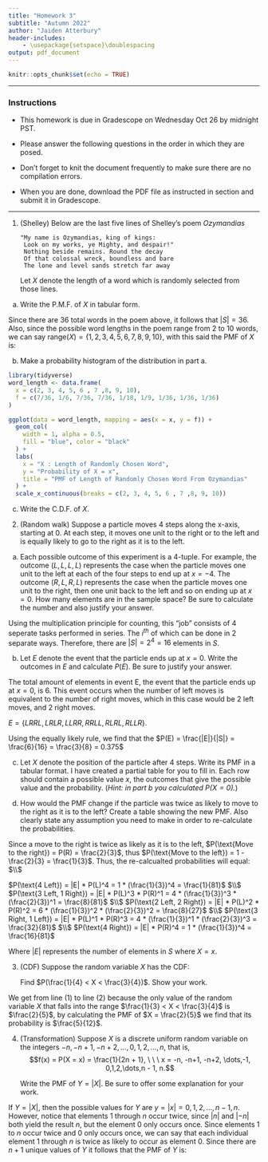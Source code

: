 ```yaml
---
title: "Homework 3"
subtitle: "Autumn 2022"
author: "Jaiden Atterbury"
header-includes:
    - \usepackage{setspace}\doublespacing
output: pdf_document
---
```


```r
knitr::opts_chunk$set(echo = TRUE)
```

* * * 
### Instructions

- This homework is due in Gradescope on Wednesday Oct 26 by midnight PST.

- Please answer the following questions in the order in which they are posed. 

- Don't forget to knit the document frequently to make sure there are no compilation errors. 

- When you are done, download the PDF file as instructed in section and submit it in Gradescope. 


* * *

1. (Shelley) Below are the last five lines of Shelley's poem *Ozymandias* 

   ```verbatim
   "My name is Ozymandias, king of kings:
    Look on my works, ye Mighty, and despair!"
    Nothing beside remains. Round the decay
    Of that colossal wreck, boundless and bare
    The lone and level sands stretch far away 
   ```

   Let $X$ denote the length of a word which is randomly selected from those lines. 

a. Write the P.M.F. of $X$ in tabular form. 

Since there are $36$ total words in the poem above, it follows that $|S| = 36$. Also, since the possible word lengths in the poem range from $2$ to $10$ words, we can say $\text{range}(X) = \{ 1, 2, 3, 4, 5, 6, 7, 8, 9, 10 \}$, with this said the PMF of $X$ is:

\begin{tabular}{|c|c|c|c|c|c|c|c|c|c|} \hline
$x$ & 2 & 3 & 4 & 5 & 6 & 7 & 8 & 9 & 10 \\ \hline
$f(x)$ & 7/36 & 1/6 & 7/36 & 7/36 & 1/18 & 1/9 & 1/36 & 1/36 & 1/36 \\ \hline
\end{tabular}
    
b. Make a probability histogram of the distribution in part a.

```r
library(tidyverse)
word_length <- data.frame(
  x = c(2, 3, 4, 5, 6 , 7 ,8, 9, 10),
  f = c(7/36, 1/6, 7/36, 7/36, 1/18, 1/9, 1/36, 1/36, 1/36)
)

ggplot(data = word_length, mapping = aes(x = x, y = f)) +
  geom_col(
    width = 1, alpha = 0.5,
    fill = "blue", color = "black"
  ) +
  labs(
    x = "X : Length of Randomly Chosen Word",
    y = "Probability of X = x",
    title = "PMF of Length of Randomly Chosen Word From Ozymandias"
  ) +
  scale_x_continuous(breaks = c(2, 3, 4, 5, 6 , 7 ,8, 9, 10))
```

c. Write the C.D.F. of $X$.

\begin{align*} 
F(x) &= P(X\leq x) \\ 
&= \left \{ 
\begin{array}{cc}
                0 &\text{ if }  x < 2 \\ 
      \frac{7}{36} &\text{ if } 2 \leq x < 3 \\ 
      \frac{13}{36} &\text{ if } 3 \leq x < 4 \\ 
      \frac{5}{9} &\text{ if } 4 \leq x < 5 \\ 
      \frac{3}{4} &\text{ if } 5 \leq x < 6 \\ 
      \frac{29}{36} &\text{ if } 6 \leq x < 7 \\ 
      \frac{11}{12} &\text{ if } 7 \leq x < 8 \\ 
      \frac{17}{18} &\text{ if } 8 \leq x < 9 \\ 
      \frac{35}{36} &\text{ if } 9 \leq x < 10 \\ 
                1 &\text{ if } x \geq 10
\end{array} \right.
\end{align*}

\dotfill

2. (Random walk) Suppose a particle moves 4 steps along the x-axis, starting at 0. At each step, it moves one unit to the right or to the left and is equally likely to go to the right as it is to the left. 

a. Each possible outcome of this experiment is a 4-tuple. For example, the outcome $(L, L, L, L)$ represents the case when the particle moves one unit to the left at each of the four steps to end up at $x=-4$. The outcome $(R, L, R, L)$ represents the case when the particle moves one unit to the right, then one unit back to the left and so on ending up at $x=0$. How many elements are in the sample space? Be sure to calculate the number and also justify your answer.

Using the multiplication principle for counting, this "job" consists of 4 seperate tasks performed in series. The $i^{th}$ of which can be done in 2 separate ways. Therefore, there are   $|S| = 2^{4} = 16$ elements in $S$.

b. Let $E$ denote the event that the particle ends up at $x = 0$. Write the outcomes in $E$ and calculate $P(E)$. Be sure to justify your answer.

The total amount of elements in event E, the event that the particle ends up at $x = 0$, is $6$. This event occurs when the number of left moves is equivalent to the number of right moves, which in this case would be $2$ left moves, and $2$ right moves.

$E = \{ LRRL, LRLR, LLRR, RRLL, RLRL, RLLR \}.$

Using the equally likely rule, we find that the $P(E) = \frac{|E|}{|S|} = \frac{6}{16} = \frac{3}{8} = 0.375$

c. Let $X$ denote the position of the particle after 4 steps. Write its PMF in a tabular format. I have created a partial table for you to fill in. Each row should contain a possible value $x$, the outcomes that give the possible value and the probability. (*Hint: in part b you calculated $P(X = 0)$.*)

\begin{table}[h]
\centering
\begin{tabular}{|c|p{4.5in}|r|} \hline
$x$ &  outcomes from $S$ & $f(x)$ \\ \hline
-4 & $(L,L,L,L)$ & 1/16 \\ \hline
-2 & $(L,L,L,R),(L,R,L,L),(L,L,R,L),(R,L,L,L)$ & 1/4 \\ \hline
0 & $(L,R,R,L),(L,R,L,R),(L,L,R,R),(R,R,L,L),(R,L,R,L),(R,L,L,R)$ & 3/8 \\ \hline
2 & $(R,R,R,L),(R,L,R,L),(R,R,L,R),(L,R,R,R)$ & 1/4 \\ \hline
4 & $(R,R,R,R)$ & 1/16 \\ \hline
\end{tabular}
\end{table}

d. How would the PMF change if the particle was twice as likely to move to the right as it is to the left? Create a table showing the new PMF. Also clearly state any assumption you need to make in order to re-calculate the probabilities. 

Since a move to the right is twice as likely as it is to the left, $P(\text{Move to the right}) = P(R) = \frac{2}{3}$, thus $P(\text{Move to the left}) = 1 - \frac{2}{3} = \frac{1}{3}$. Thus, the re-calcualted probabilities will equal: $\\$

$P(\text{4 Left}) = |E| * P(L)^4 = 1 * (\frac{1}{3})^4 = \frac{1}{81}$ $\\$
$P(\text{3 Left, 1 Right}) = |E| * P(L)^3 * P(R)^1 = 4 * (\frac{1}{3})^3 * (\frac{2}{3})^1 = \frac{8}{81}$ $\\$
$P(\text{2 Left, 2 Right}) = |E| * P(L)^2 * P(R)^2 = 6 * (\frac{1}{3})^2 * (\frac{2}{3})^2 = \frac{8}{27}$ $\\$
$P(\text{3 Right, 1 Left}) = |E| * P(L)^1 * P(R)^3 = 4 * (\frac{1}{3})^1 * (\frac{2}{3})^3 = \frac{32}{81}$ $\\$
$P(\text{4 Right}) = |E| * P(R)^4 = 1 * (\frac{1}{3})^4 = \frac{16}{81}$

Where $|E|$ represents the number of elements in $S$ where $X = x$.

\begin{table}[h]
\centering
\begin{tabular}{|c|p{4.5in}|r|} \hline
$x$ &  outcomes from $S$ & $f(x)$ \\ \hline
-4 & $(L,L,L,L)$ & 1/81 \\ \hline
-2 & $(L,L,L,R),(L,R,L,L),(L,L,R,L),(R,L,L,L)$ & 8/81 \\ \hline
0 & $(L,R,R,L),(L,R,L,R),(L,L,R,R),(R,R,L,L),(R,L,R,L),(R,L,L,R)$ & 8/27 \\ \hline
2 & $(R,R,R,L),(R,L,R,L),(R,R,L,R),(L,R,R,R)$ & 32/81 \\ \hline
4 & $(R,R,R,R)$ & 16/81 \\ \hline
\end{tabular}
\end{table}

\dotfill

3. (CDF) Suppose the random variable $X$ has the CDF:
\begin{align*}
F(x) &= P(X \leq x), \\
     &= \left\{ \begin{array}{cc}
                      0 & x < 0, \\ \\
            \frac{1}{3} & 0 \leq x < \frac{2}{5}, \\ \\
            \frac{3}{4} & \frac{2}{5} \leq x  < \frac{4}{5}, \\ \\
                      1 & \frac{4}{5} \leq x. \end{array} \right.
\end{align*}

   Find $P(\frac{1}{4} < X < \frac{3}{4})$. Show your work.
   
\begin{align}
P(\frac{1}{4} < X < \frac{3}{4}) &= P(X > \frac{1}{4} \cap X < \frac{3}{4}) \\
&= P(X = \frac{2}{5}) \\
&= f(\frac{2}{5}) \\
&= \frac{3}{4} - \frac{1}{3} \\
&= \frac{5}{12}
\end{align}

We get from line (1) to line (2) because the only value of the random variable $X$ that falls into the range $\frac{1}{3} < X < \frac{3}{4}$ is $\frac{2}{5}$, by calculating the PMF of $X = \frac{2}{5}$ we find that its probability is $\frac{5}{12}$.

\dotfill

4. (Transformation) Suppose $X$ is a discrete uniform random variable on the integers $-n, -n + 1, -n +2, \dots, 0, 1, 2,\dots, n$, that is, 
$$f(x) = P(X = x) = \frac{1}{2n + 1}, \ \ \ x = -n, -n+1, -n+2, \dots,-1, 0,1,2,\dots,n - 1, n.$$

   Write the PMF of $Y = |X|$. Be sure to offer some explanation for your work.
   
If $Y = |X|$, then the possible values for $Y$ are $y = |x| = 0, 1, 2, \dots, n-1, n$. However, notice that elements $1$ through $n$ occur twice, since $|n|$ and $|-n|$ both yield the result $n$, but the element $0$ only occurs once. Since elements $1$ to $n$ occur twice and $0$ only occurs once, we can say that each individual element $1$ through $n$ is twice as likely to occur as element $0$. Since there are $n + 1$ unique values of $Y$ it follows that the PMF of $Y$ is:

\begin{align*}
f(y) &= P(Y = y), \\
     &= \left\{ \begin{array}{cc}
                      \frac{2}{2n+1} & \text{if} \: y = 1, 2, \dots, n \\ \\
            \frac{1}{2n+1} & \text{if} \: y = 0. \end{array} \right.
\end{align*}
